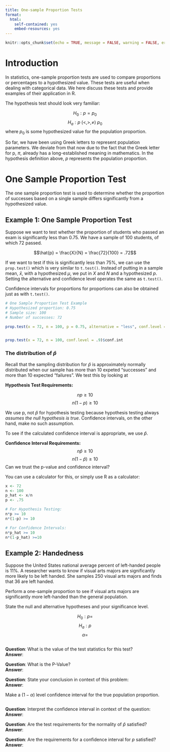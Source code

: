 ```yaml
---
title: One-sample Proportion Tests
format:
  html:
    self-contained: yes
    embed-resources: yes
---
```

```r
knitr::opts_chunk$set(echo = TRUE, message = FALSE, warning = FALSE, error = TRUE)
```


# Introduction

In statistics, one-sample proportion tests are used to compare proportions or percentages to a hypothesized value. These tests are useful when dealing with categorical data. We here discuss these tests and provide examples of their application in R.

The hypothesis test should look very familiar:

$$H_0: p = p_0$$
$$H_a: p\; (<,>,\neq) \: p_0$$
where $p_0$ is some hypothesized value for the population proportion.  

So far, we have been using Greek letters to represent population parameters.  We deviate from that now due to the fact that the Greek letter for p, $\pi$, already has a long-established meaning in mathematics.  In the hypothesis definition above, $p$ represents the population proportion.  

# One Sample Proportion Test

The one sample proportion test is used to determine whether the proportion of successes based on a single sample differs significantly from a hypothesized value.

## Example 1: One Sample Proportion Test

Suppose we want to test whether the proportion of students who passed an exam is significantly less than 0.75. We have a sample of 100 students, of which 72 passed.

$$\hat{p} = \frac{X}{N} = \frac{72}{100} = .72$$

If we want to test if this is significantly less than 75%, we can use the `prop.test()` which is very similar to `t.test()`.  Instead of putting in a sample mean, $\bar{x}$, with a hypothesized $\mu$, we put in $X$ and $N$ and a hypothesized $p$.  Setting the alternative and confidence level operates the same as `t.test()`.  

Confidence intervals for proportions for proportions can also be obtained just as with `t.test()`.

```r
# One Sample Proportion Test Example
# Hypothesized proportion: 0.75
# Sample size: 100
# Number of successes: 72

prop.test(x = 72, n = 100, p = 0.75, alternative = "less", conf.level = .9)


prop.test(x = 72, n = 100, conf.level = .9)$conf.int

```


### The distribution of $\hat{p}$

Recall that the sampling distribution for $\hat{p}$ is approximately normally distributed when our sample has more than 10 expeted "successes" and more than 10 expected "failures".  We test this by looking at 

__Hypothesis \sp Test Requirements:__

$$np \geq 10$$
$$n(1-p) \geq 10$$

We use p, not $\hat{p}$ for hypothesis testing because hypothesis testing always *assumes the null hypothesis is true*.  Confidence intervals, on the other hand, make no such assumption.

To see if the calculated confidence interval is appropriate, we use $\hat{p}$.

__Confidence Interval Requirements:__
$$n\hat{p} \geq 10$$
$$n(1-\hat{p}) \geq 10$$
Can we trust the p-value and confidence interval?

You can use a calculator for this, or simply use R as a calculator:

```r
x <- 72
n <- 100
p_hat <- x/n
p <- .75

# For Hypothesis Testing:
n*p >= 10
n*(1-p) >= 10

# For Confidence Intervals:
n*p_hat >= 10
n*(1-p_hat) >=10

```


## Example 2:  Handedness

Suppose the United States national average percent of left-handed people is 11%.  A researcher wants to know if visual arts majors are significantly more likely to be left handed.  She samples 250 visual arts majors and finds that 36 are left handed.

Perform a one-sample proportion to see if visual arts majors are significantly more left-handed than the general population.

State the null and alternative hypotheses and your significance level.

$$H_0: p = $$
$$H_a: p $$
$$\alpha = $$
```r

```

__Question__:  What is the value of the test statistics for this test?  
__Answer__:  

__Question__:  What is the P-Value?  
__Answer__:  

__Question__:  State your conclusion in context of this problem:  
__Answer__:  


Make a $(1-\alpha)$ level confidence interval for the true population proportion.

```r

```

__Question__:  Interpret the confidence interval in context of the question:  
__Answer__:  

__Question__:  Are the test requirements for the normality of $\hat{p}$ satisfied?  
__Answer__:  

__Question__:  Are the requirements for a confidence interval for $p$ satisfied?  
__Answer__:  

